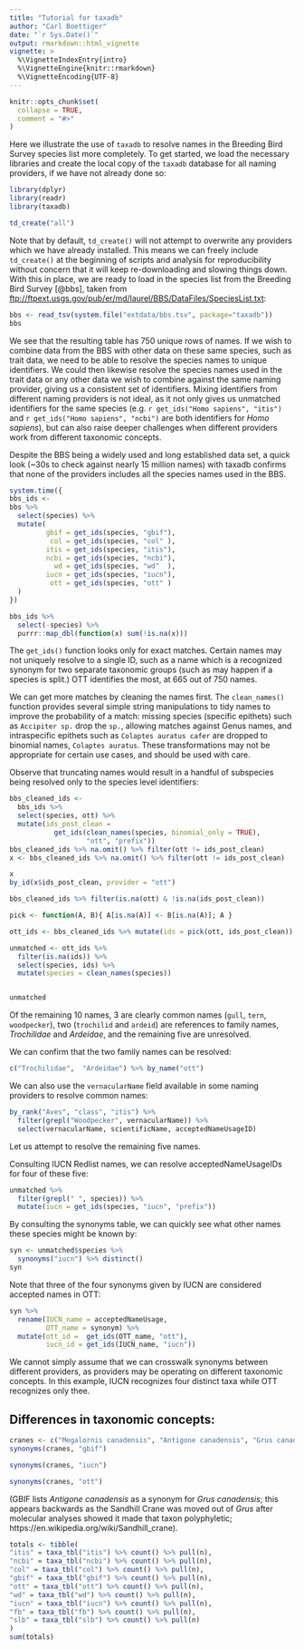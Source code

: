 ```yaml
---
title: "Tutorial for taxadb"
author: "Carl Boettiger"
date: "`r Sys.Date()`"
output: rmarkdown::html_vignette
vignette: >
  %\VignetteIndexEntry{intro}
  %\VignetteEngine{knitr::rmarkdown}
  %\VignetteEncoding{UTF-8}
---
```


```r
knitr::opts_chunk$set(
  collapse = TRUE,
  comment = "#>"
)

```

Here we illustrate the use of `taxadb` to resolve names in the Breeding Bird Survey species list more completely.  To get started, we load the necessary libraries and create the local copy of the `taxadb` database for all naming providers, if we have not already done so:

```r
library(dplyr)
library(readr)
library(taxadb)
```

```r
td_create("all")
```

Note that by default, `td_create()` will not attempt to overwrite any providers which we have already installed.  This means we can freely include `td_create()` at the beginning of scripts and analysis for reproducibility without concern that it will keep re-downloading and slowing things down.  With this in place, we are ready to load in the species list from the Breeding Bird Survey [@bbs], taken from <ftp://ftpext.usgs.gov/pub/er/md/laurel/BBS/DataFiles/SpeciesList.txt>:



```r
bbs <- read_tsv(system.file("extdata/bbs.tsv", package="taxadb"))
bbs
```

We see that the resulting table has 750 unique rows of names.  If we wish to combine data from the BBS with other data on these same species, such as trait data, we need to be able to resolve the species names to unique identifiers.  We could then likewise resolve the species names used in the trait data or any other data we wish to combine against the same naming provider,
giving us a consistent set of identifiers.  Mixing identifiers from different naming providers is not ideal, as it not only gives us unmatched identifiers for the same species (e.g. `r get_ids("Homo sapiens", "itis")` and `r get_ids("Homo sapiens", "ncbi")` are both identifiers for *Homo sapiens*), but can also raise deeper challenges when different providers work from different taxonomic concepts.  


Despite the BBS being a widely used and long established data set, a quick look (~30s to check against nearly 15 million names) with taxadb confirms that none of the providers includes all the species names used in the BBS.


```r
system.time({
bbs_ids <- 
bbs %>% 
  select(species) %>%
  mutate(
         gbif = get_ids(species, "gbif"),
          col = get_ids(species, "col" ),
         itis = get_ids(species, "itis"),
         ncbi = get_ids(species, "ncbi"),
           wd = get_ids(species, "wd"  ),
         iucn = get_ids(species, "iucn"),
          ott = get_ids(species, "ott" ) 
  )
})
```



```r
bbs_ids %>% 
  select(-species) %>% 
  purrr::map_dbl(function(x) sum(!is.na(x)))
```
The `get_ids()` function looks only for exact matches.  Certain names may not uniquely resolve to a single ID, such as a name which is a recognized synonym for two separate taxonomic groups (such as may happen if a species is split.) OTT identifies the most, at 665 out of 750 names.  


We can get more matches by cleaning the names first.  The `clean_names()` function provides several simple string manipulations to tidy names to improve the probability of a match: missing species (specific epithets) such as `Accipiter sp.` drop the `sp.`, allowing matches against Genus names, and intraspecific epithets such as `Colaptes auratus cafer` are dropped to binomial names, `Colaptes auratus`.  These transformations may not be appropriate for certain use cases, and should be used with care.  

Observe that truncating names would result in a handful of subspecies being resolved only to the species level identifiers:

```r
bbs_cleaned_ids <- 
  bbs_ids %>% 
  select(species, ott) %>% 
  mutate(ids_post_clean = 
           get_ids(clean_names(species, binomial_only = TRUE), 
                   "ott", "prefix"))
bbs_cleaned_ids %>% na.omit() %>% filter(ott != ids_post_clean)
x <- bbs_cleaned_ids %>% na.omit() %>% filter(ott != ids_post_clean)  

x
by_id(x$ids_post_clean, provider = "ott")
```

```r
bbs_cleaned_ids %>% filter(is.na(ott) & !is.na(ids_post_clean))
```


```r
pick <- function(A, B){ A[is.na(A)] <- B[is.na(A)]; A }

ott_ids <- bbs_cleaned_ids %>% mutate(ids = pick(ott, ids_post_clean))
```






```r
unmatched <- ott_ids %>% 
  filter(is.na(ids)) %>% 
  select(species, ids) %>%
  mutate(species = clean_names(species))


unmatched
```

Of the remaining 10 names, 3 are clearly common names (`gull`, `tern`, `woodpecker`), two (`trochilid` and `ardeid`) are references to family names, *Trochilidae* and *Ardeidae*, and the remaining five are unresolved.  


We can confirm that the two family names can be resolved:

```r
c("Trochilidae",  "Ardeidae") %>% by_name("ott")
```

We can also use the `vernacularName` field available in some naming providers to resolve common names:

```r
by_rank("Aves", "class", "itis") %>% 
  filter(grepl("Woodpecker", vernacularName)) %>%
  select(vernacularName, scientificName, acceptedNameUsageID)

```

Let us attempt to resolve the remaining five names.  

Consulting IUCN Redlist names, we can resolve acceptedNameUsageIDs for four of these five:

```r
unmatched %>%
  filter(grepl(" ", species)) %>%
  mutate(iucn = get_ids(species, "iucn", "prefix"))
```


By consulting the synonyms table, we can quickly see what other names these species might be known by:

```r
syn <- unmatched$species %>% 
  synonyms("iucn") %>% distinct()
syn
```

Note that three of the four synonyms given by IUCN are considered accepted names in OTT:

```r
syn %>% 
  rename(IUCN_name = acceptedNameUsage,
         OTT_name = synonym) %>%
  mutate(ott_id =  get_ids(OTT_name, "ott"),
         iucn_id = get_ids(IUCN_name, "iucn"))
```

We cannot simply assume that we can crosswalk synonyms between different providers, as providers may be operating on different taxonomic concepts.  In this example, IUCN recognizes four distinct taxa
while OTT recognizes only thee.





## Differences in taxonomic concepts:



```r
cranes <- c("Megalornis canadensis", "Antigone canadensis", "Grus canadensis")
synonyms(cranes, "gbif")
```

```r
synonyms(cranes, "iucn")
```


```r
synonyms(cranes, "ott")
```


(GBIF lists *Antigone canadensis* as a synonym for *Grus canadensis*; this appears backwards as the Sandhill Crane was moved out of *Grus* after molecular analyses showed it made that taxon polyphyletic; https://en.wikipedia.org/wiki/Sandhill_crane). 





```r
totals <- tibble(
"itis" = taxa_tbl("itis") %>% count() %>% pull(n),
"ncbi" = taxa_tbl("ncbi") %>% count() %>% pull(n),
"col" = taxa_tbl("col") %>% count() %>% pull(n),
"gbif" = taxa_tbl("gbif") %>% count() %>% pull(n),
"ott" = taxa_tbl("ott") %>% count() %>% pull(n),
"wd" = taxa_tbl("wd") %>% count() %>% pull(n),
"iucn" = taxa_tbl("iucn") %>% count() %>% pull(n),
"fb" = taxa_tbl("fb") %>% count() %>% pull(n),
"slb" = taxa_tbl("slb") %>% count() %>% pull(n)
)
sum(totals)
```



